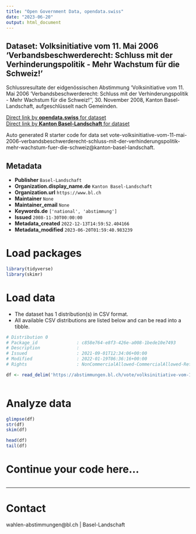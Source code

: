 ```yaml
---
title: "Open Government Data, opendata.swiss"
date: "2023-06-20"
output: html_document
---
```


## Dataset: Volksinitiative vom 11. Mai 2006 'Verbandsbeschwerderecht: Schluss mit der Verhinderungspolitik - Mehr Wachstum für die Schweiz!'

Schlussresultate der eidgenössischen Abstimmung 'Volksinitiative vom 11. Mai 2006 'Verbandsbeschwerderecht: Schluss mit der Verhinderungspolitik - Mehr Wachstum für die Schweiz!'', 30. November 2008, Kanton Basel-Landschaft, aufgeschlüsselt nach Gemeinden.

[Direct link by **opendata.swiss** for dataset](https://opendata.swiss/de/dataset/volksinitiative-vom-11-mai-2006-verbandsbeschwerderecht-schluss-mit-der-verhinderungspolitik-me)<br>
[Direct link by **Kanton Basel-Landschaft** for dataset](https://abstimmungen.bl.ch/vote/volksinitiative-vom-11-mai-2006-verbandsbeschwerderecht-schluss-mit-der-verhinderungspolitik-mehr-wachstum-fuer-die-schweiz/data)

Auto generated R starter code for data set vote-volksinitiative-vom-11-mai-2006-verbandsbeschwerderecht-schluss-mit-der-verhinderungspolitik-mehr-wachstum-fuer-die-schweiz@kanton-basel-landschaft.

## Metadata

- **Publisher** `Basel-Landschaft`
- **Organization.display_name.de** `Kanton Basel-Landschaft`
- **Organization.url** `https://www.bl.ch`
- **Maintainer** `None`
- **Maintainer_email** `None`
- **Keywords.de** `['national', 'abstimmung']`
- **Issued** `2008-11-30T00:00:00`
- **Metadata_created** `2022-12-13T14:59:52.404166`
- **Metadata_modified** `2023-06-20T01:59:40.983239`


# Load packages

```r

library(tidyverse)
library(skimr)

```

# Load data

-   The dataset has 1 distribution(s) in CSV format.
-   All available CSV distributions are listed below and can be read into a tibble.

```r

# Distribution 0
# Package_id               : c858e764-e8f3-426e-a008-1bede10e7493
# Description              : 
# Issued                   : 2021-09-01T12:34:06+00:00
# Modified                 : 2022-01-19T06:36:16+00:00
# Rights                   : NonCommercialAllowed-CommercialAllowed-ReferenceRequired

df <- read_delim('https://abstimmungen.bl.ch/vote/volksinitiative-vom-11-mai-2006-verbandsbeschwerderecht-schluss-mit-der-verhinderungspolitik-mehr-wachstum-fuer-die-schweiz/data-csv')



```

# Analyze data

```r

glimpse(df)
str(df)
skim(df)

head(df)
tail(df)

```

# Continue your code here...

```r

```

------------------------------------------------------------------------

# Contact

wahlen-abstimmungen@bl.ch | Basel-Landschaft
